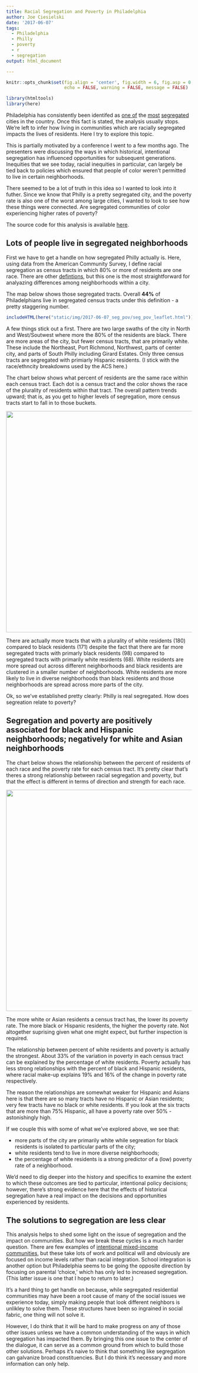 ```yaml
---
title: Racial Segregation and Poverty in Philadelphia
author: Joe Ciesielski
date: '2017-06-07'
tags:
  - Philadelphia
  - Philly
  - poverty
  - r
  - segregation
output: html_document

---
```


```r

knitr::opts_chunk$set(fig.align = 'center', fig.width = 6, fig.asp = 0.618,
                      echo = FALSE, warning = FALSE, message = FALSE)

library(htmltools)
library(here)

```

Philadelphia has consistently been identifed as [one of][1] the [most][2] [segregated][3] cities in the country. Once this fact is stated, the analysis usually stops. We're left to infer how living in communities which are racially segregated impacts the lives of residents. Here I try to explore this topic. 

This is partially motivated by a conference I went to a few months ago. The presenters were discussing the ways in which historical, intentional segregation has influenced opportunities for subsequent generations. Inequities that we see today, racial inequities in particular, can largely be tied back to policies which ensured that people of color weren't permitted to live in certain neighborhoods. 

There seemed to be a lot of truth in this idea so I wanted to look into it futher. Since we know that Philly is a pretty segregated city, and the poverty rate is also one of the worst among large cities, I wanted to look to see how these things were connected. Are segregated communities of color experiencing higher rates of poverty? 

The source code for this analysis is available [here](https://github.com/jtcies/phila_pov_seg).

## **Lots** of people live in segregated neighborhoods

First we have to get a handle on how segregated Philly actually is. Here, using data from the American Community Survey, I define racial segregation as census tracts in which 80% or more of residents are one race. There are other [defintions,][4] but this one is the most straightforward for analyazing differences among neighborhoods within a city.  

The map below shows those segregated tracts. Overall **44%** of Philadelphians live in segregated census tracts under this definition - a pretty staggering number. 

```r
includeHTML(here("static/img/2017-06-07_seg_pov/seg_pov_leaflet.html"))
```


A few things stick out a first. There are two large swaths of the city in North and West/Soutwest where more the 80% of the residents are black. There are more areas of the city, but fewer census tracts, that are primarily white. These include the Northeast, Port Richmond, Northwest, parts of center city, and parts of South Philly including Girard Estates. Only three census tracts are segregated with primiarly Hispanic residents. (I stick with the race/ethncity breakdowns used by the ACS here.)

The chart below shows what percent of residents are the same race within each census tract. Each dot is a census tract and the color shows the race of the plurality of residents within that tract. The overall pattern trends upward; that is, as you get to higher levels of segregation, more census tracts start to fall in to those buckets. 

<center><img src = "/img/2017-06-07_seg_pov/seg_dot_plot.png" width = 600></center>

There are actually more tracts that with a plurality of white residents (180) compared to black residents (171) despite the fact that there are far more segregated tracts with primarly black residents (98) compared to segregated tracts with primarily white residents (68). White residents are more spread out across different neighborhoods and black residents are clustered in a smaller number of neighborhoods. White residents are more likely to live in diverse neighborhoods than black residents and those neighborhoods are spread across more parts of the city. 

Ok, so we've established pretty clearly: Philly is real segregated. How does segreation relate to poverty? 

## Segregation and poverty are positively associated for black and Hispanic neighborhoods; negatively for white and Asian neighborhoods

The chart below shows the relationship between the percent of residents of each race and the poverty rate for each census tract. It's pretty clear that's theres a strong relationship between racial segregation and poverty, but that the effect is different in terms of direction and strength for each race. 

<center><img src = "/img/2017-06-07_seg_pov/seg_pov_plot.png" width = 600></center>

The more white or Asian residents a census tract has, the lower its poverty rate. The more black or Hispanic residents, the higher the poverty rate. Not altogether suprising given what one might expect, but further inspection is required.

The relationship between percent of white residents and poverty is actually the strongest. About 33% of the variation in poverty in each census tract can be explained by the percentage of white residents. Poverty actually has less strong relationships with the percent of black and Hispanic residents, where racial make-up explains 19% and 16% of the change in poverty rate respectively. 

The reason the relationships are somewhat weaker for Hispanic and Asians here is that there are so many tracts have no Hispanic or Asian residents; very few tracts have no black or white residents. If you look at the six tracts that are more than 75% Hispanic, all have a poverty rate over 50% - astonishingly high. 

If we couple this with some of what we've explored above, we see that: 

* more parts of the city are primarily white while segreation for black residents is isolated to particular parts of the city; 
* white residents tend to live in more diverse neighborhoods; 
* the percentage of white residents is a strong predictor of a (low) poverty rate of a neighborhood.

We'd need to dig deeper into the history and specifics to examine the extent to which these outcomes are tied to particular, intentional policy decisions; however, there's strong evidence here that the effects of historical segregation have a real impact on the decisions and opportunities experienced by residents. 

## The solutions to segregation are less clear

This analysis helps to shed some light on the issue of segregation and the impact on communities. But how we break these cycles is a much harder question. There are few examples of [intentional mixed-income communities][5], but these take lots of work and political will and obviously are focused on income levels rather than racial integration. School integration is another option but Philadelphia seems to be going the opposite direction by focusing on parental 'choice,' which has only led to increased segregation. (This latter issue is one that I hope to return to later.) 

It's a hard thing to get handle on because, while segregated residential communities may have been a root cause of many of the social issues we experience today, simply making people that look different neighbors is unlikley to solve them. These structures have been so ingrained in social fabric, one thing will not solve it. 

However, I do think that it will be hard to make progress on any of those other issues unless we have a common understanding of the ways in which segregation has impacted them. By bringing this one issue to the center of the dialogue, it can serve as a common ground from which to build those other solutions. Perhaps it's naive to think that something like segregation can galvanize broad constituencies. But I do think it's necessary and more information can only help.

[1]: https://billypenn.com/2015/09/14/a-tale-of-two-philadelphias-census-data-reveals-income-inequality-around-the-citys-most-segregated-neighborhoods/

[2]: https://fivethirtyeight.com/features/the-most-diverse-cities-are-often-the-most-segregated/ 

[3]: http://www.censusscope.org/us/print_rank_dissimilarity_white_black.html 

[4]: https://www.manhattan-institute.org/pdf/cr_66.pdf 

[5]: http://www.lcis.com.tw/paper_store/paper_store/412292-effects-from-living-2015115172956533.pdf 
